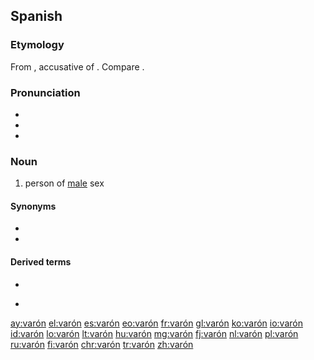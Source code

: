 {{also|varon|váron}}
==Spanish==

===Etymology===
From {{inh|es|la|varōnem}}, accusative of {{m|la|varō}}. Compare {{cog|pt|varão}}.

===Pronunciation===
* {{es-IPA}}
* {{homophones|lang=es|barón}}
* {{rhymes|on|lang=es}}

===Noun===
{{es-noun|m|varones}}

# person of [[male]] sex

====Synonyms====
* {{l|es|hombre}}
* {{l|es|macho}}

====Derived terms====
* {{l|es|varonil}}
* {{s|diminutive}} {{l|es|varoncito}}

[[ay:varón]]
[[el:varón]]
[[es:varón]]
[[eo:varón]]
[[fr:varón]]
[[gl:varón]]
[[ko:varón]]
[[io:varón]]
[[id:varón]]
[[lo:varón]]
[[lt:varón]]
[[hu:varón]]
[[mg:varón]]
[[fj:varón]]
[[nl:varón]]
[[pl:varón]]
[[ru:varón]]
[[fi:varón]]
[[chr:varón]]
[[tr:varón]]
[[zh:varón]]